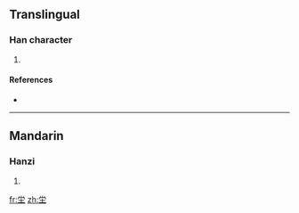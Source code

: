 ==Translingual==

===Han character===
{{Han char|rn=32|rad=土|as=05|sn=8|four=|canj=火月土 (FBG)}}

# {{defn|Han|sort=土05}}

====References====
* {{Han ref|kx=0226.130|dkj=04968|dj=0461.270|hdz=10431.020|uh=5763|ud=22371}}

----

==Mandarin==

===Hanzi===
{{cmn-hanzi|pin=[[nì]] ([[ni4]]), [[tāng]] ([[tang1]])|wg=ni<sup>4</sup>, t'ang<sup>1</sup>}}

# {{defn|Mandarin|sort=土05}}

[[fr:坣]]
[[zh:坣]]